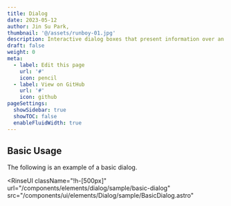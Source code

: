 ```yaml
---
title: Dialog
date: 2023-05-12
author: Jin Su Park,
thumbnail: '@/assets/runboy-01.jpg'
description: Interactive dialog boxes that present information over an overlay.
draft: false
weight: 0
meta:
  - label: Edit this page
    url: '#'
    icon: pencil
  - label: View on GitHub
    url: '#'
    icon: github
pageSettings:
  showSidebar: true
  showTOC: false
  enableFluidWidth: true
---
```



## Basic Usage

The following is an example of a basic dialog.


<RinseUI
  className="!h-[500px]"
  url="/components/elements/dialog/sample/basic-dialog"
  src="/components/ui/elements/Dialog/sample/BasicDialog.astro"
>
  <BasicDialog />
</RinseUI>
